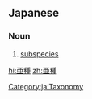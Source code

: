 ==Japanese==
{{ja-kanjitab|あ|しゅ|yomi=o}}

===Noun===
{{ja-noun|あしゅ|kyu=亞種}}

# {{lb|ja|biology}} [[subspecies]]

[[Category:ja:Taxonomy]]

[[hi:亜種]]
[[zh:亜種]]